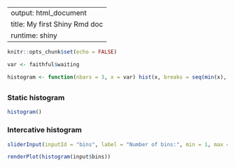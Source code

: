 
---
output: html_document
title: My first Shiny Rmd doc
runtime: shiny
---

```r
knitr::opts_chunk$set(echo = FALSE)
```

```r
var <- faithful$waiting
```

```r
histogram <- function(nbars = 3, x = var) hist(x, breaks = seq(min(x), max(x), length.out = nbars + 1))
```

## {.tabset}

### Static histogram

```r
histogram()
```

### Intercative histogram

```r
sliderInput(inputId = "bins", label = "Number of bins:", min = 1, max = 50, value = 30)
```

```r
renderPlot(histogram(input$bins))
```
